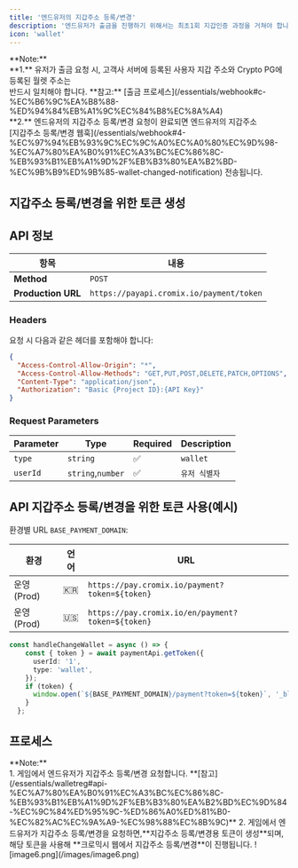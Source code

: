 ```yaml
---
title: '엔드유저의 지갑주소 등록/변경'
description: '엔드유저가 출금을 진행하기 위해서는 최초1회 지갑인증 과정을 거쳐야 합니다. <br />인증된 지갑정보는 고객사와 크로믹스 각각의 서버에서 UID와 함께 관리됩니다. <br />엔드유저가 지갑변경을 위해서는 재 인증을 거쳐야 하며 고객사와 크로믹스는 최신 인증된 지갑정보를 보관합니다.'
icon: 'wallet'
---
```

<Tip>
**Note:**<br /> **1.** 유저가 출금 요청 시, 고객사 서버에 등록된 사용자 지갑 주소와 Crypto PG에 등록된 월렛 주소는<br /> 반드시 일치해야 합니다. **참고:** 
[출금 프로세스](/essentials/webhook#c-%EC%B6%9C%EA%B8%88-%ED%94%84%EB%A1%9C%EC%84%B8%EC%8A%A4)<br />
**2.** 엔드유저의 지갑주소 등록/변경 요청이 완료되면 엔드유저의 지갑주소 <br />[지갑주소 등록/변경 웹훅](/essentials/webhook#4-%EC%97%94%EB%93%9C%EC%9C%A0%EC%A0%80%EC%9D%98-%EC%A7%80%EA%B0%91%EC%A3%BC%EC%86%8C-%EB%93%B1%EB%A1%9D%2F%EB%B3%80%EA%B2%BD-%EC%9B%B9%ED%9B%85-wallet-changed-notification) 전송됩니다.
</Tip>

## 지갑주소 등록/변경을 위한 토큰 생성

## API 정보

| 항목 | 내용 |
|------|------|
| **Method** | `POST` |
| **Production URL** | `https://payapi.cromix.io/payment/token` |

### Headers

요청 시 다음과 같은 헤더를 포함해야 합니다:

```json
{
  "Access-Control-Allow-Origin": "*",
  "Access-Control-Allow-Methods": "GET,PUT,POST,DELETE,PATCH,OPTIONS",
  "Content-Type": "application/json",
  "Authorization": "Basic {Project ID}:{API Key}"
}
```
### Request Parameters

| Parameter        | Type         | Required | Description |
|------------------|--------------|----------|-------------|
| `type`           | `string`     | ✅       | `wallet` |
| `userId`         | `string`,`number`    | ✅       | `유저 식별자` |

## API 지갑주소 등록/변경을 위한 토큰 사용(예시)

환경별 URL `BASE_PAYMENT_DOMAIN`:

| 환경 | 언어 | URL |
|------|------|-----|
| 운영 (Prod) | 🇰🇷 | `https://pay.cromix.io/payment?token=${token}` |
| 운영 (Prod) | 🇺🇸 | `https://pay.cromix.io/en/payment?token=${token}` |

```ts
const handleChangeWallet = async () => {
    const { token } = await paymentApi.getToken({
      userId: '1',
      type: 'wallet',
    });
    if (token) {
      window.open(`${BASE_PAYMENT_DOMAIN}/payment?token=${token}`, '_blank');
    }
  };
  ```

  ## 프로세스
<Tip>
**Note:**<br />
1. 게임에서 엔드유저가 지갑주소 등록/변경 요청합니다. **[참고](/essentials/walletreg#api-%EC%A7%80%EA%B0%91%EC%A3%BC%EC%86%8C-%EB%93%B1%EB%A1%9D%2F%EB%B3%80%EA%B2%BD%EC%9D%84-%EC%9C%84%ED%95%9C-%ED%86%A0%ED%81%B0-%EC%82%AC%EC%9A%A9-%EC%98%88%EC%8B%9C)**
2. 게임에서 엔드유저가 지갑주소 등록/변경을 요청하면,**지갑주소 등록/변경용 토큰이 생성**되며,<br />해당 토큰을 사용해 **크로믹시 웹에서 지갑주소 등록/변경**이 진행됩니다.
</Tip>
![image6.png](/images/image6.png)